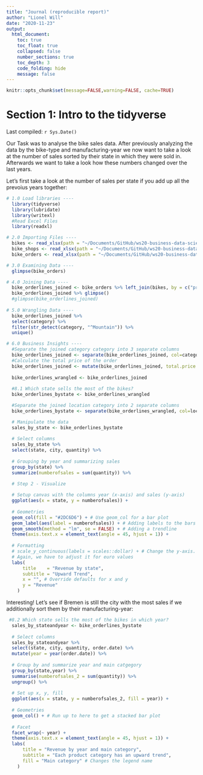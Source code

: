 ```yaml
---
title: "Journal (reproducible report)"
author: "Lionel Will"
date: "2020-11-23"
output:
  html_document:
    toc: true
    toc_float: true
    collapsed: false
    number_sections: true
    toc_depth: 3
    code_folding: hide
    message: false
---
```


```r
knitr::opts_chunk$set(message=FALSE,warning=FALSE, cache=TRUE)
```


# Section 1: Intro to the tidyverse

Last compiled: `r Sys.Date()`

Our Task was to analyse the bike sales data. After previously analyzing the data by the bike-type and manufacturing-year we now want to take a look at the number of sales sorted by their state in which they were sold in. Afterwards we want to take a look how these numbers changed over the last years.

Let's first take a look at the number of sales per state if you add up all the prevoius years together:

```r
# 1.0 Load libraries ----
  library(tidyverse)
  library(lubridate)
  library(writexl)
  #Read Excel Files
  library(readxl)

# 2.0 Importing Files ----
  bikes <- read_xlsx(path = "~/Documents/GitHub/ws20-business-data-science-basics---lab-journal-ABQ1996/DS_101/00_data/01_bike_sales/01_raw_data/bikes.xlsx")
  bike_shops <- read_xlsx(path = "~/Documents/GitHub/ws20-business-data-science-basics---lab-journal-ABQ1996/DS_101/00_data/01_bike_sales/01_raw_data/bikeshops.xlsx")
  bike_orders <- read_xlsx(path = "~/Documents/GitHub/ws20-business-data-science-basics---lab-journal-ABQ1996/DS_101/00_data/01_bike_sales/01_raw_data/orderlines.xlsx")

# 3.0 Examining Data ----
  glimpse(bike_orders)

# 4.0 Joining Data ----
  bike_orderlines_joined <- bike_orders %>% left_join(bikes, by = c("product.id"="bike.id")) %>% left_join(bike_shops, by = c("customer.id" = "bikeshop.id"))
  bike_orderlines_joined %>% glimpse()
  #glimpse(bike_orderlines_joined)
  
# 5.0 Wrangling Data ----
  bike_orderlines_joined %>% 
  select(category) %>%
  filter(str_detect(category, "^Mountain")) %>% 
  unique()

# 6.0 Business Insights ----
  #Separate the joined category category into 3 separate columns
  bike_orderlines_joined <- separate(bike_orderlines_joined, col=category, into = c("cat.1","cat.2","cat.3"), sep = " - ")
  #Calculate the total price of the order
  bike_orderlines_joined <- mutate(bike_orderlines_joined, total.price = quantity*price)
  
  bike_orderlines_wrangled <- bike_orderlines_joined
  
  #8.1 Which state sells the most of the bikes?
  bike_orderlines_bystate <- bike_orderlines_wrangled

  #Separate the joined location category into 2 separate columns
  bike_orderlines_bystate <- separate(bike_orderlines_wrangled, col=location, into = c("state","city"), sep = ", ")

  # Manipulate the data
  sales_by_state <- bike_orderlines_bystate
  
  # Select columns
  sales_by_state %>% 
  select(state, city, quantity) %>% 
    
  # Grouping by year and summarizing sales
  group_by(state) %>% 
  summarize(numberofsales = sum(quantity)) %>%

  # Step 2 - Visualize
    
  # Setup canvas with the columns year (x-axis) and sales (y-axis)
  ggplot(aes(x = state, y = numberofsales)) +
    
  # Geometries
  geom_col(fill = "#2DC6D6") + # Use geom_col for a bar plot
  geom_label(aes(label = numberofsales)) + # Adding labels to the bars
  geom_smooth(method = "lm", se = FALSE) + # Adding a trendline
  theme(axis.text.x = element_text(angle = 45, hjust = 1)) +
    
  # Formatting
  # scale_y_continuous(labels = scales::dollar) + # Change the y-axis. 
  # Again, we have to adjust it for euro values
  labs(
      title    = "Revenue by state",
      subtitle = "Upward Trend",
      x = "", # Override defaults for x and y
      y = "Revenue"
    )
```

Interesting! Let's see if Bremen is still the city with the most sales if we additionally sort them by their manufacturing-year:


```r
 #8.2 Which state sells the most of the bikes in which year?
  sales_by_stateandyear <- bike_orderlines_bystate
  
  # Select columns
  sales_by_stateandyear %>% 
  select(state, city, quantity, order.date) %>% 
  mutate(year = year(order.date)) %>%
    
  # Group by and summarize year and main catgegory
  group_by(state,year) %>%
  summarise(numberofsales_2 = sum(quantity)) %>%
  ungroup() %>% 
    
  # Set up x, y, fill
  ggplot(aes(x = state, y = numberofsales_2, fill = year)) +
    
  # Geometries
  geom_col() + # Run up to here to get a stacked bar plot
    
  # Facet
  facet_wrap(~ year) +
  theme(axis.text.x = element_text(angle = 45, hjust = 1)) +
  labs(
      title = "Revenue by year and main category",
      subtitle = "Each product category has an upward trend",
      fill = "Main category" # Changes the legend name
    )
 
```
